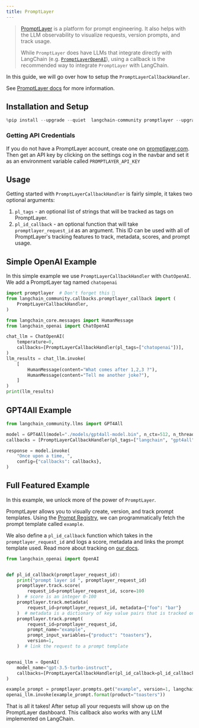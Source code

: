 ```yaml
---
title: PromptLayer
---
```


>[PromptLayer](https://docs.promptlayer.com/introduction) is a platform for prompt engineering. It also helps with the LLM observability to visualize requests, version prompts, and track usage.
>
>While `PromptLayer` does have LLMs that integrate directly with LangChain (e.g. [`PromptLayerOpenAI`](/oss/javascript/integrations/llms/promptlayer_openai)), using a callback is the recommended way to integrate `PromptLayer` with LangChain.

In this guide, we will go over how to setup the `PromptLayerCallbackHandler`. 

See [PromptLayer docs](https://docs.promptlayer.com/languages/langchain) for more information.

## Installation and Setup


```python
%pip install --upgrade --quiet  langchain-community promptlayer --upgrade
```

### Getting API Credentials

If you do not have a PromptLayer account, create one on [promptlayer.com](https://www.promptlayer.com). Then get an API key by clicking on the settings cog in the navbar and
set it as an environment variable called `PROMPTLAYER_API_KEY`


## Usage

Getting started with `PromptLayerCallbackHandler` is fairly simple, it takes two optional arguments:
1. `pl_tags` - an optional list of strings that will be tracked as tags on PromptLayer.
2. `pl_id_callback` - an optional function that will take `promptlayer_request_id` as an argument. This ID can be used with all of PromptLayer's tracking features to track, metadata, scores, and prompt usage.

## Simple OpenAI Example

In this simple example we use `PromptLayerCallbackHandler` with `ChatOpenAI`. We add a PromptLayer tag named `chatopenai`


```python
import promptlayer  # Don't forget this 🍰
from langchain_community.callbacks.promptlayer_callback import (
    PromptLayerCallbackHandler,
)
```


```python
from langchain_core.messages import HumanMessage
from langchain_openai import ChatOpenAI

chat_llm = ChatOpenAI(
    temperature=0,
    callbacks=[PromptLayerCallbackHandler(pl_tags=["chatopenai"])],
)
llm_results = chat_llm.invoke(
    [
        HumanMessage(content="What comes after 1,2,3 ?"),
        HumanMessage(content="Tell me another joke?"),
    ]
)
print(llm_results)
```

## GPT4All Example


```python
from langchain_community.llms import GPT4All

model = GPT4All(model="./models/gpt4all-model.bin", n_ctx=512, n_threads=8)
callbacks = [PromptLayerCallbackHandler(pl_tags=["langchain", "gpt4all"])]

response = model.invoke(
    "Once upon a time, ",
    config={"callbacks": callbacks},
)
```

## Full Featured Example

In this example, we unlock more of the power of `PromptLayer`.

PromptLayer allows you to visually create, version, and track prompt templates. Using the [Prompt Registry](https://docs.promptlayer.com/features/prompt-registry), we can programmatically fetch the prompt template called `example`.

We also define a `pl_id_callback` function which takes in the `promptlayer_request_id` and logs a score, metadata and links the prompt template used. Read more about tracking on [our docs](https://docs.promptlayer.com/features/prompt-history/request-id).


```python
from langchain_openai import OpenAI


def pl_id_callback(promptlayer_request_id):
    print("prompt layer id ", promptlayer_request_id)
    promptlayer.track.score(
        request_id=promptlayer_request_id, score=100
    )  # score is an integer 0-100
    promptlayer.track.metadata(
        request_id=promptlayer_request_id, metadata={"foo": "bar"}
    )  # metadata is a dictionary of key value pairs that is tracked on PromptLayer
    promptlayer.track.prompt(
        request_id=promptlayer_request_id,
        prompt_name="example",
        prompt_input_variables={"product": "toasters"},
        version=1,
    )  # link the request to a prompt template


openai_llm = OpenAI(
    model_name="gpt-3.5-turbo-instruct",
    callbacks=[PromptLayerCallbackHandler(pl_id_callback=pl_id_callback)],
)

example_prompt = promptlayer.prompts.get("example", version=1, langchain=True)
openai_llm.invoke(example_prompt.format(product="toasters"))
```

That is all it takes! After setup all your requests will show up on the PromptLayer dashboard.
This callback also works with any LLM implemented on LangChain.
